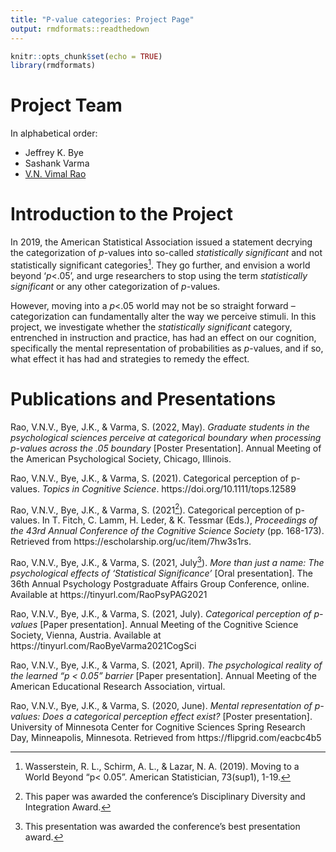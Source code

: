 ```yaml
---
title: "P-value categories: Project Page"
output: rmdformats::readthedown
---
```


```r
knitr::opts_chunk$set(echo = TRUE)
library(rmdformats)
```

# Project Team

In alphabetical order: 

- Jeffrey K. Bye
- Sashank Varma
- [V.N. Vimal Rao](https://raovnv.github.io/research.html)

# Introduction to the Project

In 2019, the American Statistical Association issued a statement decrying the categorization of *p*-values into so-called *statistically significant* and not statistically significant categories^[Wasserstein, R. L., Schirm, A. L., & Lazar, N. A. (2019). Moving to a World Beyond “p< 0.05”. American Statistician, 73(sup1), 1-19.]. They go further, and envision a world beyond '*p*<.05', and urge researchers to stop using the term *statistically significant* or any other categorization of *p*-values. 

However, moving into a *p*<.05 world may not be so straight forward -- categorization can fundamentally alter the way we perceive stimuli. In this project, we investigate whether the *statistically significant* category, entrenched in instruction and practice, has had an effect on our cognition, specifically the mental representation of probabilities as *p*-values, and if so, what effect it has had and strategies to remedy the effect. 

# Publications and Presentations

Rao, V.N.V., Bye, J.K., & Varma, S. (2022, May). *Graduate students in the psychological sciences perceive at categorical boundary when processing p-values across the .05 boundary* [Poster Presentation]. Annual Meeting of the American Psychological Society, Chicago, Illinois. 

Rao, V.N.V., Bye, J.K., & Varma, S. (2021). Categorical perception of p-values. *Topics in Cognitive Science*. https://doi.org/10.1111/tops.12589

Rao, V.N.V., Bye, J.K., & Varma, S. (2021^[This paper was awarded the conference's Disciplinary Diversity and Integration Award.]). Categorical perception of p-values. In T. Fitch, C. Lamm, H. Leder, & K. Tessmar (Eds.), *Proceedings of the 43rd Annual Conference of the Cognitive Science Society* (pp. 168-173). Retrieved from https://escholarship.org/uc/item/7hw3s1rs.

Rao, V.N.V., Bye, J.K., & Varma, S. (2021, July^[This presentation was awarded the conference's best presentation award.]). *More than just a name: The psychological effects of ‘Statistical Significance’* [Oral presentation]. The 36th Annual Psychology Postgraduate Affairs Group Conference, online. Available at https://tinyurl.com/RaoPsyPAG2021

Rao, V.N.V., Bye, J.K., & Varma, S. (2021, July). *Categorical perception of p-values* [Paper presentation]. Annual Meeting of the Cognitive Science Society, Vienna, Austria. Available at https://tinyurl.com/RaoByeVarma2021CogSci

Rao, V.N.V., Bye, J.K., & Varma, S. (2021, April). *The psychological reality of the learned “p < 0.05” barrier* [Paper presentation]. Annual Meeting of the American Educational Research Association, virtual.

Rao, V.N.V., Bye, J.K., & Varma, S. (2020, June). *Mental representation of p-values: Does a categorical perception effect exist?* [Poster presentation]. University of Minnesota Center for Cognitive Sciences Spring Research Day, Minneapolis, Minnesota. Retrieved from https://flipgrid.com/eacbc4b5

